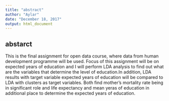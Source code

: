```yaml
---
title: "abstract"
author: "Aylar"
date: "December 18, 2017"
output: html_document
---
```



## abstarct

This is the final assignment for open data course, where data from human development programme will be used. Focus of this assignment will be on expected years of education and I will perform LDA analysis to find out what are the variables that determine the level of education.In addition, LDA results with target variable expected years of education will be compared to LDA with clusters as target variables. Both find mother's mortality rate being in significant role and life expectancy and mean yeras of education in additional place to determine the expected years of education.